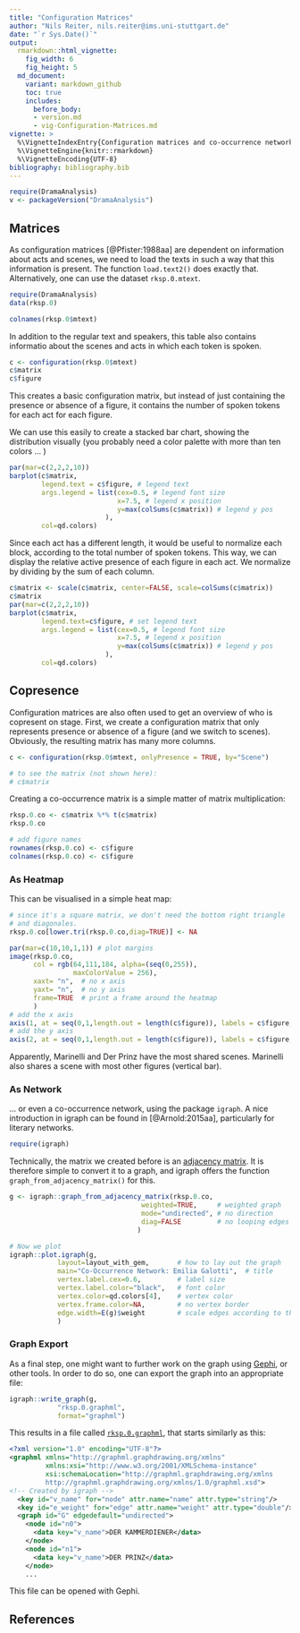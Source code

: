 ```yaml
---
title: "Configuration Matrices"
author: "Nils Reiter, nils.reiter@ims.uni-stuttgart.de"
date: "`r Sys.Date()`"
output: 
  rmarkdown::html_vignette:
    fig_width: 6 
    fig_height: 5
  md_document: 
    variant: markdown_github
    toc: true
    includes:
      before_body:
      - version.md
      - vig-Configuration-Matrices.md
vignette: >
  %\VignetteIndexEntry{Configuration matrices and co-occurrence networks}
  %\VignetteEngine{knitr::rmarkdown}
  %\VignetteEncoding{UTF-8}
bibliography: bibliography.bib
---
```


```r
require(DramaAnalysis)
v <- packageVersion("DramaAnalysis")
```


## Matrices

As configuration matrices [@Pfister:1988aa] are dependent on information about acts and scenes, we need to load the texts in such a way that this information is present. The function `load.text2()` does exactly that.  Alternatively, one can use the dataset `rksp.0.mtext`.


```r
require(DramaAnalysis)
data(rksp.0)

colnames(rksp.0$mtext)
```

In addition to the regular text and speakers, this table also contains informatio about the scenes and acts in which each token is spoken.

```r
c <- configuration(rksp.0$mtext)
c$matrix
c$figure
```

This creates a basic configuration matrix, but instead of just containing the presence or absence of a figure, it contains the number of spoken tokens for each act for each figure. 

We can use this easily to create a stacked bar chart, showing the distribution visually (you probably need a color palette with more than ten colors ... )

```r
par(mar=c(2,2,2,10))
barplot(c$matrix, 
        legend.text = c$figure, # legend text
        args.legend = list(cex=0.5, # legend font size
                           x=7.5, # legend x position
                           y=max(colSums(c$matrix)) # legend y pos
                        ), 
        col=qd.colors)
```

Since each act has a different length, it would be useful to normalize each block, according to the total number of spoken tokens. This way, we can display the relative active presence of each figure in each act. We normalize by dividing by the sum of each column.

```r
c$matrix <- scale(c$matrix, center=FALSE, scale=colSums(c$matrix))
c$matrix
par(mar=c(2,2,2,10))
barplot(c$matrix, 
        legend.text=c$figure, # set legend text
        args.legend = list(cex=0.5, # legend font size
                           x=7.5, # legend x position
                           y=max(colSums(c$matrix)) # legend y pos
                        ),
        col=qd.colors)
```

## Copresence

Configuration matrices are also often used to get an overview of who is copresent on stage. First, we create a configuration matrix that only represents presence or absence of a figure (and we switch to scenes). Obviously, the resulting matrix has many more columns.
```r
c <- configuration(rksp.0$mtext, onlyPresence = TRUE, by="Scene")

# to see the matrix (not shown here):
# c$matrix 
``` 

Creating a co-occurrence matrix is a simple matter of matrix multiplication:
```r
rksp.0.co <- c$matrix %*% t(c$matrix)
rksp.0.co

# add figure names
rownames(rksp.0.co) <- c$figure
colnames(rksp.0.co) <- c$figure
```

### As Heatmap

This can be visualised in a simple heat map:
```r
# since it's a square matrix, we don't need the bottom right triangle
# and diagonales.
rksp.0.co[lower.tri(rksp.0.co,diag=TRUE)] <- NA

par(mar=c(10,10,1,1)) # plot margins
image(rksp.0.co, 
      col = rgb(64,111,184, alpha=(seq(0,255)),
                maxColorValue = 256),
      xaxt= "n",  # no x axis
      yaxt= "n",  # no y axis
      frame=TRUE  # print a frame around the heatmap
      )
# add the x axis
axis(1, at = seq(0,1,length.out = length(c$figure)), labels = c$figure, las=3)
# add the y axis
axis(2, at = seq(0,1,length.out = length(c$figure)), labels = c$figure, las=1)
```

Apparently, Marinelli and Der Prinz have the most shared scenes. Marinelli also shares a scene with most other figures (vertical bar).

### As Network

... or even a co-occurrence network, using the package `igraph`. A nice introduction in igraph can be found in [@Arnold:2015aa], particularly for literary networks.


```r
require(igraph)
```

Technically, the matrix we created before is an [adjacency matrix](https://en.wikipedia.org/wiki/Adjacency_matrix). It is therefore simple to convert it to a graph, and igraph offers the function `graph_from_adjacency_matrix()` for this.

```r
g <- igraph::graph_from_adjacency_matrix(rksp.0.co, 
                                 weighted=TRUE,     # weighted graph
                                 mode="undirected", # no direction
                                 diag=FALSE         # no looping edges
                                )

# Now we plot
igraph::plot.igraph(g, 
            layout=layout_with_gem,       # how to lay out the graph
            main="Co-Occurrence Network: Emilia Galotti",  # title
            vertex.label.cex=0.6,         # label size
            vertex.label.color="black",   # font color
            vertex.color=qd.colors[4],    # vertex color
            vertex.frame.color=NA,        # no vertex border
            edge.width=E(g)$weight        # scale edges according to their weight
            )  
```

### Graph Export

As a final step, one might want to further work on the graph using [Gephi](https://gephi.org), or other tools. In order to do so, one can export the graph into an appropriate file:
```r
igraph::write_graph(g, 
            "rksp.0.graphml",
            format="graphml")
```

This results in a file called [`rksp.0.graphml`](rksp.0.graphml), that starts similarly as this:
```xml
<?xml version="1.0" encoding="UTF-8"?>
<graphml xmlns="http://graphml.graphdrawing.org/xmlns"
         xmlns:xsi="http://www.w3.org/2001/XMLSchema-instance"
         xsi:schemaLocation="http://graphml.graphdrawing.org/xmlns
         http://graphml.graphdrawing.org/xmlns/1.0/graphml.xsd">
<!-- Created by igraph -->
  <key id="v_name" for="node" attr.name="name" attr.type="string"/>
  <key id="e_weight" for="edge" attr.name="weight" attr.type="double"/>
  <graph id="G" edgedefault="undirected">
    <node id="n0">
      <data key="v_name">DER KAMMERDIENER</data>
    </node>
    <node id="n1">
      <data key="v_name">DER PRINZ</data>
    </node>
    ...
```

This file can be opened with Gephi.

## References